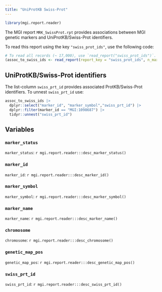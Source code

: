 ```yaml
---
title: "UniProtKB Swiss-Prot"
---
```


```r
library(mgi.report.reader)
```

The MGI report `MRK_SwissProt.rpt` provides associations between 
MGI genetic markers and UniProtKB/Swiss-Prot identifiers.

To read this report using the key `"swiss_prot_ids"`, use the
following code:

```r
# To read all records (~ 17,000), use `read_report("swiss_prot_ids")`.
(assoc_to_swiss_ids <- read_report(report_key = "swiss_prot_ids", n_max = 150L))
```

## UniProtKB/Swiss-Prot identifiers

The list-column `swiss_prt_id` provides associated ProtKB/Swiss-Prot
identifiers. To unnest `swiss_prt_id` use:

```r
assoc_to_swiss_ids |>
  dplyr::select("marker_id", "marker_symbol","swiss_prt_id") |>
  dplyr::filter(marker_id == "MGI:1098687") |>
  tidyr::unnest("swiss_prt_id")
```

## Variables

### `marker_status`

`marker_status`: `r mgi.report.reader:::desc_marker_status()`

### `marker_id`

`marker_id`: `r mgi.report.reader:::desc_marker_id()`

### `marker_symbol`

`marker_symbol`: `r mgi.report.reader:::desc_marker_symbol()`

### `marker_name`

`marker_name`: `r mgi.report.reader:::desc_marker_name()`

### `chromosome`

`chromosome`: `r mgi.report.reader:::desc_chromosome()`

### `genetic_map_pos`

`genetic_map_pos`: `r mgi.report.reader:::desc_genetic_map_pos()`

### `swiss_prt_id`

`swiss_prt_id`: `r mgi.report.reader:::desc_swiss_prt_id()`

